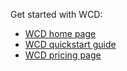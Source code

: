 Get started with WCD:

- [WCD home page](https://console.weaviate.cloud/)
- [WCD quickstart guide](/developers/wcs/quickstart)
- [WCD pricing page](/pricing#)